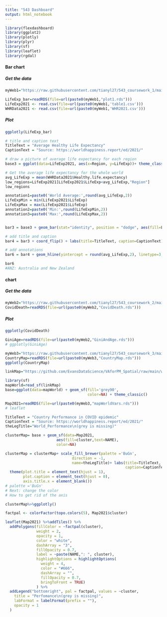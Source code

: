 ```yaml
---
title: "543 Dashboard"
output: html_notebook
---
```



```r
library(flexdashboard)
library(ggplot2)
library(plotly)
library(plyr)
library(sf)
library(leaflet)
library(rgdal)

```
#### Bar chart  

##### Get the data  

```r
myWeb1="https://raw.githubusercontent.com/tianyl27/543_coursework_1/main/"

LifeExp_bar=readRDS(file=url(paste0(myWeb1,"plot1.rds")))
LifeExp2021 <- read.csv(file=url(paste0(myWeb1,'table1.csv')))
WHRData2021 <- read.csv(file=url(paste0(myWeb1,'WHR2021.csv')))

```

##### Plot  
```r
ggplotly(LifeExp_bar)
```
```r
# title and caption text
TitleText = "Average Healthy Life Expectancy"
CaptionText = "Source: https://worldhappiness.report/ed/2021/"

# draw a picture of average life expectancy for each region
base3 = ggplot(data=LifeExp2021, aes(x=Region, y=LifeExp))+ theme_classic() + xlab("Region") + ylab("Healthy Life Expectancy") + scale_x_discrete(limits=LifeExp2021$Region)

# Get the average life expectancy for the whole world
avg_LifeExp = mean(WHRData2021$Healthy.life.expectancy)
low_regions=LifeExp2021[LifeExp2021$LifeExp<avg_LifeExp,"Region"]
low_regions

annotation1=paste0('World Average:',round(avg_LifeExp,2))
LifeExpMin = min(LifeExp2021$LifeExp)
LifeExpMax = max(LifeExp2021$LifeExp)
annotation2=paste0('Min:',round(LifeExpMin,2))
annotation3=paste0('Max:',round(LifeExpMax,2))


bar3 = base3 + geom_bar(stat="identity", position = "dodge", aes(fill=LifeExp<avg_LifeExp), show.legend = F)+scale_fill_manual(values=c("grey","coral")) + ylim(0,80)

# add title and caption 
bar4 = bar3 + coord_flip() + labs(title=TitleText, caption=CaptionText) + theme(plot.title = element_text(hjust = 0), plot.caption = element_text(hjust = -1))+ theme(axis.text.y = element_text(face=ifelse(LifeExp2021$Region%in%low_regions,"bold","plain")))

# add annotations
bar6 = bar4 + geom_hline(yintercept = round(avg_LifeExp,2), linetype=3, size=1, alpha=0.8)+ annotate(geom = 'text',label=annotation1,y = avg_LifeExp,x=5.5,angle=0) + annotate(geom = 'text',label=annotation2,y = LifeExpMin,x=10,angle=0) + annotate(geom = 'text',label=annotation3,y = LifeExpMax,x=1,angle=0)+theme(legend.position='none')

bar6
#ANZ: Australia and New Zealand
```


####  chart  

##### Get the data  


```r
myWeb2="https://raw.githubusercontent.com/tianyl27/543_coursework_2/main/"
CovidDeath=readRDS(file=url(paste0(myWeb2,"CovidDeath.rds")))

```

##### Plot  

```r
ggplotly(CovidDeath)
```
```r
GiniAge=readRDS(file=url(paste0(myWeb2,"GiniAndAge.rds")))
# ggplotly(GiniAge)
```



```r
myWeb3="https://raw.githubusercontent.com/tianyl27/543_coursework_3/main/"
CountryMap=readRDS(file=url(paste0(myWeb3,"CountryMap.rds")))
ggplotly(CountryMap)
```

```r
linkMap="https://github.com/EvansDataScience/VAforPM_Spatial/raw/main/worldMap.geojson" 

library(sf)
mapWorld=read_sf(linkMap)
base=ggplot(data=mapWorld) + geom_sf(fill='grey90',
                                     color=NA) + theme_classic()

```

```r
Map2021=readRDS(file=url(paste0(myWeb3,"mapWorldVars.rds")))
# leaflet
```

```r
TitleText = "Country Performance in COVID epidemic"
CaptionText = "Source: https://worldhappiness.report/ed/2021/"
theLegTitle="World_Performance\n(grey is missing)"

clusterMap= base + geom_sf(data=Map2021,
                       aes(fill=cluster,text=NAME),
                       color=NA)

clusterMap = clusterMap+ scale_fill_brewer(palette ='BuGn',
                              direction = -1,
                              name=theLegTitle)+ labs(title=TitleText,
                                                      caption=CaptionText) +
  theme(plot.title = element_text(hjust = 1), 
        plot.caption = element_text(hjust = 0),
        axis.title.x = element_blank())
# palette ='BuGn'
# Next: change the color
# How to get rid of the axis

clusterMap%>%ggplotly()
```
```r

factpal <- colorFactor(topo.colors(5), Map2021$cluster)

leaflet(Map2021) %>%addTiles() %>%
  addPolygons(fillColor = ~factpal(cluster),
              weight = 2,
              opacity = 1,
              color = "white",
              dashArray = "3",
              fillOpacity = 0.7,
              label = ~paste(NAME,": ", cluster),
              highlightOptions = highlightOptions(
                weight = 4,
                color = "#666",
                dashArray = "",
                fillOpacity = 0.7,
                bringToFront = TRUE)
              ) %>%
  addLegend("bottomright", pal = factpal, values = ~cluster,
    title = "Perfomance\n(grey is missing)",
    labFormat = labelFormat(prefix = ""),
    opacity = 1
  )



```

